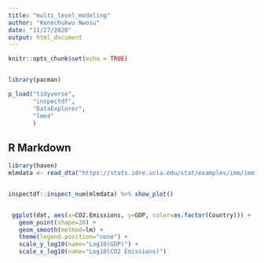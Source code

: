 ```yaml
---
title: "multi_level_modeling"
author: "Kenechukwu Nwosu"
date: "11/27/2020"
output: html_document
---
```


```r
knitr::opts_chunk$set(echo = TRUE)


library(pacman)

p_load("tidyverse", 
       "inspectdf", 
       "DataExplorer",
       "lme4"
       )

```

## R Markdown

```r

library(haven)
mlmdata <- read_dta("https://stats.idre.ucla.edu/stat/examples/imm/imm10.dta")


inspectdf::inspect_num(mlmdata) %>% show_plot()


 ggplot(dat, aes(x=CO2.Emissions, y=GDP, color=as.factor(Country))) + 
   geom_point(shape=20) + 
   geom_smooth(method=lm) + 
   theme(legend.position="none") + 
   scale_y_log10(name="Log10(GDP)") +
   scale_x_log10(name="Log10(CO2 Emissions)")




```























